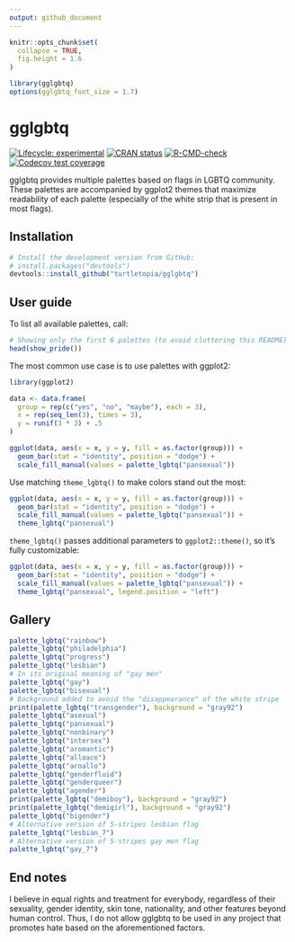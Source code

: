 ```yaml
---
output: github_document
---
```


```r
knitr::opts_chunk$set(
  collapse = TRUE,
  fig.height = 1.6
)

library(gglgbtq)
options(gglgbtq_font_size = 1.7)
```

# gglgbtq

<!-- badges: start -->
[![Lifecycle: experimental](https://img.shields.io/badge/lifecycle-experimental-orange.svg)](https://lifecycle.r-lib.org/articles/stages.html#experimental)
[![CRAN status](https://www.r-pkg.org/badges/version/gglgbtq)](https://CRAN.R-project.org/package=gglgbtq)
[![R-CMD-check](https://github.com/turtletopia/gglgbtq/workflows/R-CMD-check/badge.svg)](https://github.com/turtletopia/gglgbtq/actions)
[![Codecov test coverage](https://codecov.io/gh/turtletopia/gglgbtq/branch/master/graph/badge.svg)](https://codecov.io/gh/turtletopia/gglgbtq?branch=master)
<!-- badges: end -->

gglgbtq provides multiple palettes based on flags in LGBTQ community. These palettes are accompanied by ggplot2 themes that maximize readability of each palette (especially of the white strip that is present in most flags).

## Installation

```r
# Install the development version from GitHub:
# install.packages("devtools")
devtools::install_github("turtletopia/gglgbtq")
```

## User guide

To list all available palettes, call:

```r
# Showing only the first 6 palettes (to avoid cluttering this README)
head(show_pride())
```

The most common use case is to use palettes with ggplot2:

```r
library(ggplot2)

data <- data.frame(
  group = rep(c("yes", "no", "maybe"), each = 3),
  x = rep(seq_len(3), times = 3),
  y = runif(3 * 3) + .5
)

ggplot(data, aes(x = x, y = y, fill = as.factor(group))) +
  geom_bar(stat = "identity", position = "dodge") +
  scale_fill_manual(values = palette_lgbtq("pansexual"))
```

Use matching `theme_lgbtq()` to make colors stand out the most:

```r
ggplot(data, aes(x = x, y = y, fill = as.factor(group))) +
  geom_bar(stat = "identity", position = "dodge") +
  scale_fill_manual(values = palette_lgbtq("pansexual")) +
  theme_lgbtq("pansexual")
```

`theme_lgbtq()` passes additional parameters to `ggplot2::theme()`, so it's fully customizable:

```r
ggplot(data, aes(x = x, y = y, fill = as.factor(group))) +
  geom_bar(stat = "identity", position = "dodge") +
  scale_fill_manual(values = palette_lgbtq("pansexual")) +
  theme_lgbtq("pansexual", legend.position = "left")
```

## Gallery

```r
palette_lgbtq("rainbow")
palette_lgbtq("philadelphia")
palette_lgbtq("progress")
palette_lgbtq("lesbian")
# In its original meaning of "gay men"
palette_lgbtq("gay")
palette_lgbtq("bisexual")
# Background added to avoid the "disappearance" of the white stripe
print(palette_lgbtq("transgender"), background = "gray92")
palette_lgbtq("asexual")
palette_lgbtq("pansexual")
palette_lgbtq("nonbinary")
palette_lgbtq("intersex")
palette_lgbtq("aromantic")
palette_lgbtq("alloace")
palette_lgbtq("aroallo")
palette_lgbtq("genderfluid")
palette_lgbtq("genderqueer")
palette_lgbtq("agender")
print(palette_lgbtq("demiboy"), background = "gray92")
print(palette_lgbtq("demigirl"), background = "gray92")
palette_lgbtq("bigender")
# Alternative version of 5-stripes lesbian flag
palette_lgbtq("lesbian_7")
# Alternative version of 5-stripes gay men flag
palette_lgbtq("gay_7")
```

## End notes

I believe in equal rights and treatment for everybody, regardless of their sexuality, gender identity, skin tone, nationality, and other features beyond human control. Thus, I do not allow gglgbtq to be used in any project that promotes hate based on the aforementioned factors.
